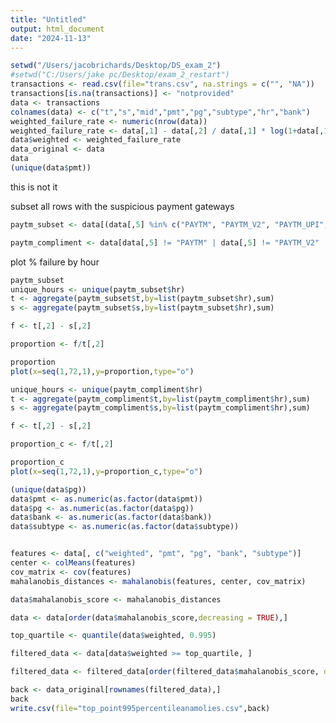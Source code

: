 ```yaml
---
title: "Untitled"
output: html_document
date: "2024-11-13"
---
```


```r
setwd("/Users/jacobrichards/Desktop/DS_exam_2")
#setwd("C:/Users/jake pc/Desktop/exam_2_restart")
transactions <- read.csv(file="trans.csv", na.strings = c("", "NA"))
transactions[is.na(transactions)] <- "notprovided"
data <- transactions
colnames(data) <- c("t","s","mid","pmt","pg","subtype","hr","bank")
weighted_failure_rate <- numeric(nrow(data))
weighted_failure_rate <- data[,1] - data[,2] / data[,1] * log(1+data[,1])
data$weighted <- weighted_failure_rate
data_original <- data 
data
(unique(data$pmt))
```


this is not it 


subset all rows with the suspicious payment gateways 
```r
paytm_subset <- data[(data[,5] %in% c("PAYTM", "PAYTM_V2", "PAYTM_UPI","notprovided")) & (data[,4] == "UPI"),]

paytm_compliment <- data[data[,5] != "PAYTM" | data[,5] != "PAYTM_V2" | data[,5] != "PAYTM_UPI",]
```
plot % failure by hour
```r
paytm_subset
unique_hours <- unique(paytm_subset$hr)
t <- aggregate(paytm_subset$t,by=list(paytm_subset$hr),sum)
s <- aggregate(paytm_subset$s,by=list(paytm_subset$hr),sum)

f <- t[,2] - s[,2]

proportion <- f/t[,2]

proportion
plot(x=seq(1,72,1),y=proportion,type="o")
```

```r
unique_hours <- unique(paytm_compliment$hr)
t <- aggregate(paytm_compliment$t,by=list(paytm_compliment$hr),sum)
s <- aggregate(paytm_compliment$s,by=list(paytm_compliment$hr),sum)

f <- t[,2] - s[,2]

proportion_c <- f/t[,2]

proportion_c
plot(x=seq(1,72,1),y=proportion_c,type="o")
```

















```r
(unique(data$pg))
data$pmt <- as.numeric(as.factor(data$pmt))
data$pg <- as.numeric(as.factor(data$pg))
data$bank <- as.numeric(as.factor(data$bank))
data$subtype <- as.numeric(as.factor(data$subtype))


features <- data[, c("weighted", "pmt", "pg", "bank", "subtype")]
center <- colMeans(features)
cov_matrix <- cov(features)
mahalanobis_distances <- mahalanobis(features, center, cov_matrix)

data$mahalanobis_score <- mahalanobis_distances

data <- data[order(data$mahalanobis_score,decreasing = TRUE),]

top_quartile <- quantile(data$weighted, 0.995)

filtered_data <- data[data$weighted >= top_quartile, ]

filtered_data <- filtered_data[order(filtered_data$mahalanobis_score, decreasing = TRUE), ]

back <- data_original[rownames(filtered_data),]
back
write.csv(file="top_point995percentileanamolies.csv",back)
```










